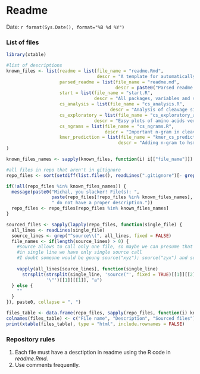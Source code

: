 Readme
========================================================

Date: `r format(Sys.Date(), format="%B %d %Y")`

### List of files

```r
library(xtable)

#list of descriptions
known_files <- list(readme = list(file_name = "readme.Rmd",
                                  descr = "A template for automatically generated readme. Date and list of file included."),
                    parsed_readme = list(file_name = "readme.md",
                                         descr = paste0("Parsed readme.Rmd")),
                    start = list(file_name = "start.R",
                                 descr = "All packages, variables and so on universally needed for the research. Should be sourced every time."),
                    cs_analysis = list(file_name = "cs_analysis.R",
                                       descr = "Analysis of cleavage sites amino acid composition."),
                    cs_exploratory = list(file_name = "cs_exploratory_analysis.R",
                                 descr = "Easy plots of amino acids versus their group in the cleavage sites. Use this code to create better groups for cleavage site prediction."),
                    cs_ngrams = list(file_name = "cs_ngrams.R",
                                     descr = "Important n-gram in cleavage sites."),
                    kmer_prediction = list(file_name = "kmer_cs_prediction.R",
                                          descr = "Adding n-gram to hsmm to predict cleavage site more accurately.")
)

known_files_names <- sapply(known_files, function(i) i[["file_name"]])

#all files in repo that aren't in gitignore
repo_files <- sort(setdiff(list.files(), readLines(".gitignore")[- grep("^\\.", readLines(".gitignore"))]))

if(!all(repo_files %in% known_files_names)) {
  message(paste0("Michal, you slacker! File(s): ",
                 paste(repo_files[!repo_files %in% known_files_names], collapse = ", "), 
                 " do not have a proper description."))
  repo_files <- repo_files[repo_files %in% known_files_names]
}

sourced_files <- sapply(lapply(repo_files, function(single_file) {
  all_lines <- readLines(single_file)
  source_lines <- grep("^source\\(", all_lines, fixed = FALSE)
  file_names <- if(length(source_lines) > 0) {
    #source allows to call only one file, so maybe we can presume that
    #in single line we have only single source call
    #I doubt someone would be goung source("xyz"); source("zyx") and so on in a single line
    
    vapply(all_lines[source_lines], function(single_line)
      strsplit(strsplit(single_line, 'source("', fixed = TRUE)[[1]][[2]],
               '\"')[[1]][[1]], "a")
  } else {
    ""
  }
}), paste0, collapse = ", ")

files_table <- data.frame(repo_files, sapply(repo_files, function(i) known_files[[which(i == known_files_names)]][["descr"]]), sourced_files)
colnames(files_table) <- c("File name", "Description", "Sourced files")
print(xtable(files_table), type = "html", include.rownames = FALSE)
```

### Repository rules
1. Each file must have a desctiption in readme using the R code in *readme.Rmd*.
2. Use comments frequently.
